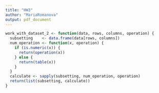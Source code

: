 ```yaml
---
title: "HW3"
author: "MariaRomanova"
output: pdf_document
---
```

```r
work_with_dataset_2 <- function(data, rows, columns, operation) {
  subsetting    <- data.frame(data[rows, columns])
  num_operation <- function(x, operation) {
    if (is.numeric(x)) {
      return(operation(x))
    } else {
      return(table(x))
    }
  }
  calculate <- sapply(subsetting, num_operation, operation)
  return(list(subsetting, calculate))
}
```

